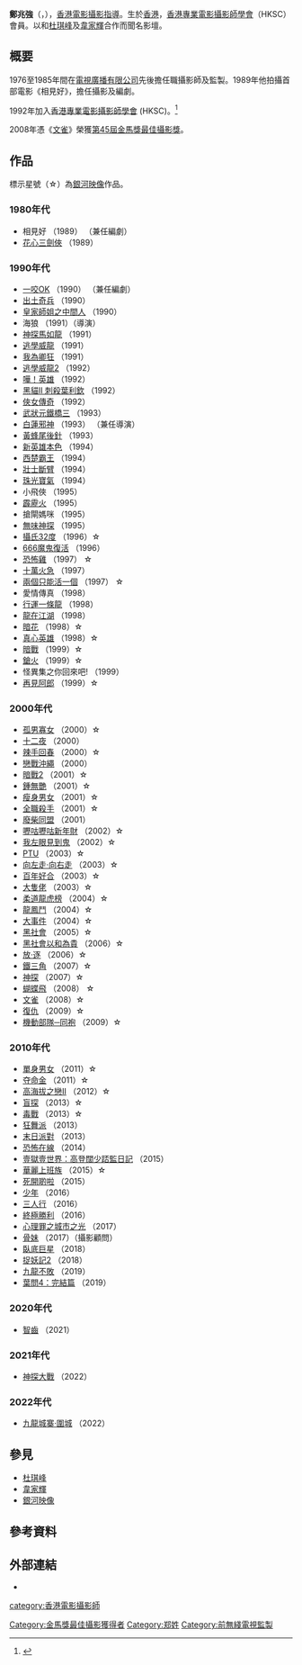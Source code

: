 {{藝人
| 姓名 = 鄭兆強
| 類型 = 攝影師
| 英文名 = Cheng Siu Keung
| 出生日期 = {{birth year and age|1952}}
| 出生地點 = {{HKG-1945}}
| 國籍 = {{CNHK}}
| goldenhorseawards = '''最佳攝影'''<br>2008年 《[[文雀|文雀]]》
| imdb = 0155624
}}

'''鄭兆強'''（{{lang-en|Cheng Siu-keung}}，{{bd|1952年||}}），[[香港電影|香港電影]][[攝影指導|攝影指導]]。生於[[香港|香港]]，[[香港專業電影攝影師學會|香港專業電影攝影師學會]]（HKSC）會員。以和[[杜琪峰|杜琪峰]]及[[韋家輝|韋家輝]]合作而聞名影壇。

==概要==
1976至1985年間在[[電視廣播有限公司|電視廣播有限公司]]先後擔任職攝影師及監製。1989年他拍攝首部電影《相見好》，擔任攝影及編劇。

1992年加入[[香港專業電影攝影師學會|香港專業電影攝影師學會]] (HKSC)。<ref>{{Cite web |url=http://www.asianfilmawards.asia/2009/chi/nominations_bio.php?nid=47 |title=存档副本 |accessdate=2011-04-25 |archive-date=2015-06-07 |archive-url=https://web.archive.org/web/20150607163503/http://www.asianfilmawards.asia/2009/chi/nominations_bio.php?nid=47 |dead-url=yes }}</ref>

2008年憑《[[文雀_(電影)|文雀]]》榮獲[[第45屆金馬獎|第45屆金馬獎]][[金馬獎最佳攝影|最佳攝影獎]]。

==作品==
標示星號（☆）為[[銀河映像|銀河映像]]作品。
===1980年代===
* 相見好 （1989） （兼任編劇）
* [[花心三劍俠|花心三劍俠]] （1989）

===1990年代===
* [[一咬OK|一咬OK]] （1990） （兼任編劇）
* [[出土奇兵|出土奇兵]] （1990）
* [[皇家師姐之中間人|皇家師姐之中間人]] （1990）
* 海狼 （1991）（導演）
* [[神探馬如龍|神探馬如龍]] （1991）
* [[逃學威龍|逃學威龍]] （1991）
* [[我為卿狂|我為卿狂]] （1991）
* [[逃學威龍2|逃學威龍2]] （1992）
* [[嘩！英雄|嘩！英雄]] （1992）
* [[黑貓II_刺殺葉利欽|黑貓II 刺殺葉利欽]] （1992）
* [[俠女傳奇|俠女傳奇]] （1992）
* [[武狀元鐵橋三|武狀元鐵橋三]] （1993）
* [[白蓮邪神|白蓮邪神]] （1993） （兼任導演）	  	 
* [[黃蜂尾後針|黃蜂尾後針]] （1993）
* [[新英雄本色|新英雄本色]] （1994）
* [[西楚霸王|西楚霸王]] （1994）
* [[壯士斷臂|壯士斷臂]] （1994）
* [[珠光寶氣|珠光寶氣]] （1994）
* 小飛俠 （1995）
* [[霹靂火|霹靂火]] （1995）
* 搶閘媽咪 （1995）
* [[無味神探|無味神探]] （1995）
* [[攝氏32度|攝氏32度]] （1996）☆
* [[666魔鬼復活|666魔鬼復活]] （1996）
* [[恐怖雞|恐怖雞]] （1997） ☆
* [[十萬火急|十萬火急]] （1997）
* [[兩個只能活一個|兩個只能活一個]] （1997） ☆
* 愛情傳真 （1998）
* [[行運一條龍|行運一條龍]] （1998）
* [[龍在江湖|龍在江湖]] （1998）
* [[暗花|暗花]] （1998）☆
* [[真心英雄|真心英雄]] （1998）☆
* [[暗戰|暗戰]] （1999）☆
* [[鎗火|鎗火]] （1999）☆
* 怪異集之你回來吧! （1999）
* [[再見阿郎|再見阿郎]] （1999）☆

===2000年代===
* [[孤男寡女|孤男寡女]] （2000）☆
* [[十二夜|十二夜]] （2000）
* [[辣手回春|辣手回春]] （2000）☆
* [[戀戰沖繩|戀戰沖繩]] （2000）
* [[暗戰2|暗戰2]] （2001）☆
* [[鍾無艷|鍾無艷]] （2001）☆
* [[瘦身男女|瘦身男女]] （2001）☆
* [[全職殺手|全職殺手]] （2001）☆
* [[廢柴同盟|廢柴同盟]] （2001）
* [[嚦咕嚦咕新年財|嚦咕嚦咕新年財]] （2002）☆
* [[我左眼見到鬼|我左眼見到鬼]] （2002）☆
* [[PTU_(電影)|PTU]] （2003）☆
* [[向左走·向右走|向左走·向右走]] （2003）☆
* [[百年好合|百年好合]] （2003）☆
* [[大隻佬|大隻佬]] （2003）☆
* [[柔道龍虎榜|柔道龍虎榜]] （2004）☆
* [[龍鳳鬥|龍鳳鬥]] （2004）☆
* [[大事件|大事件]] （2004）☆
* [[黑社會|黑社會]] （2005）☆
* [[黑社會以和為貴|黑社會以和為貴]] （2006）☆
* [[放·逐|放·逐]] （2006）☆
* [[鐵三角|鐵三角]] （2007）☆
* [[神探|神探]] （2007）☆
* [[蝴蝶飛|蝴蝶飛]] （2008） ☆
* [[文雀_(電影)|文雀]] （2008）☆
* [[復仇|復仇]] （2009）☆
* [[機動部隊─同袍|機動部隊─同袍]] （2009）☆

===2010年代===
* [[單身男女|單身男女]] （2011）☆
* [[夺命金|夺命金]] （2011）☆
* [[高海拔之戀II|高海拔之戀II]] （2012）☆
* [[盲探|盲探]] （2013）☆
* [[毒戰|毒戰]] （2013）☆
* [[狂舞派|狂舞派]] （2013）
* [[末日派對|末日派對]] （2013）
* [[恐怖在線_(電影)|恐怖在線]] （2014）
* [[壹獄壹世界：高登闊少踎監日記|壹獄壹世界：高登闊少踎監日記]] （2015）
* [[華麗上班族_(電影)|華麗上班族]] （2015）☆
* [[死開啲啦|死開啲啦]] （2015）
* [[少年_(2016年電影)|少年]] （2016）
* [[三人行_(電影)|三人行]] （2016）
* [[終極勝利|終極勝利]] （2016）
* [[心理罪之城市之光|心理罪之城市之光]] （2017）
* [[骨妹|骨妹]] （2017）（攝影顧問）
* [[臥底巨星|臥底巨星]] （2018）
* [[捉妖記2|捉妖記2]] （2018）
* [[九龍不敗|九龍不敗]] （2019）
* [[葉問4：完結篇|葉問4：完結篇]] （2019）

===2020年代===
* [[智齒_(電影)|智齒]] （2021）

===2021年代===
* [[神探大戰|神探大戰]] （2022）

===2022年代===
* [[九龍城寨·圍城|九龍城寨·圍城]] （2022）

==參見==
* [[杜琪峰|杜琪峰]]
* [[韋家輝|韋家輝]]
* [[銀河映像|銀河映像]]

==參考資料==
{{reflist}}

==外部連結==
*{{hkmdb name|7769}}

{{金馬獎最佳攝影}}
{{銀河映像}}
{{DEFAULTSORT:zheng zhaoqiang}}
[[category:香港電影攝影師|category:香港電影攝影師]]
[[Category:金馬獎最佳攝影獲得者|Category:金馬獎最佳攝影獲得者]]
[[Category:郑姓|Category:郑姓]]
[[Category:前無綫電視監製|Category:前無綫電視監製]]